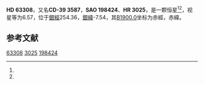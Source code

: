 {{Starbox begin
| name = HD 63308
}}
{{Starbox observe
| epoch = [[J2000.0|J2000.0]]
| constell = {{星座名待查}}<ref name=SIMBAD>{{cite web
 | url=http://simbad.u-strasbg.fr/simbad/sim-id?Ident=HR+3025
 | title =Pulsating variable Star
 | publisher=Centre de Données astronomiques de Strasbourg
 | work=SIMBAD
 | accessdate=2012-07-13}}</ref><ref name=DATA>{{cite web
 | url=http://vizier.u-strasbg.fr/viz-bin/VizieR-5?-out.add=.&-source=5050&-corr=PK=HR&-out.max=9999&HR=3025
 | title=VizieR Detailed Page
 | accessdate=2012-07-13
 | archive-date=2016-03-05
 | archive-url=https://web.archive.org/web/20160305052700/http://vizier.u-strasbg.fr/viz-bin/VizieR-5?-out.add=.&-source=5050&-corr=PK=HR&-out.max=9999&HR=3025
 | dead-url=no
 }}</ref>
| 星官 = 
| ra = {{RA|7|46|33.4}}<ref name=SIMBAD /><ref name=DATA />
| dec = {{DEC|-40|3|35}}<ref name=SIMBAD /><ref name=DATA />
| appmag_v = 6.57<ref name=SIMBAD /><ref name=DATA />
}}
{{Starbox character
| class = B2V<ref name=SIMBAD /><ref name=DATA />
| b-v = -0.13<ref name=SIMBAD /><ref name=DATA />
| u-b = -0.67<ref name=SIMBAD /><ref name=DATA />
| r-i = <ref name=SIMBAD /><ref name=DATA />
| variable = 
}}
{{Starbox astrometry
| radial_v = -0.67
| prop_mo_ra = 34
| parallax = 
| p_error = 
}}
{{Starbox catalog
| names =CD-39 3587，[[SAO星表|SAO]] 198424，[[HD星表|HD]] 63308，[[HR星表|HR]] 3025}}
{{Starbox reference |Simbad=HR+3025}}
{{Starbox end}}

'''HD 63308'''，又名'''CD-39 3587'''，'''SAO 198424'''、'''HR 3025'''，是一颗恒星<ref name=SIMBAD /><ref name=DATA />，视星等为6.57，位于[[銀道座標系|銀經]]254.36，[[銀道座標系|銀緯]]-7.54，其[[B1900.0|B1900.0]]坐标为赤經{{RA|7|43|6.5}}，赤緯{{DEC|-39|-7.54|50}}。

== 参考文献 ==
{{reflist}}

{{star-stub}}

[[Category:HD和HDE天體|63308]]
[[Category:HR天體|3025]]
[[Category:SAO天體|198424]]